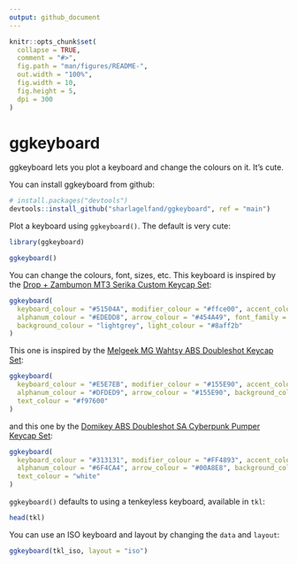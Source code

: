```yaml
---
output: github_document
---
```


<!-- README.md is generated from README.Rmd. Please edit that file -->

```r
knitr::opts_chunk$set(
  collapse = TRUE,
  comment = "#>",
  fig.path = "man/figures/README-",
  out.width = "100%", 
  fig.width = 10, 
  fig.height = 5,
  dpi = 300
)
```

# ggkeyboard

ggkeyboard lets you plot a keyboard and change the colours on it. It's cute.

You can install ggkeyboard from github:

``` r 
# install.packages("devtools")
devtools::install_github("sharlagelfand/ggkeyboard", ref = "main")
```

Plot a keyboard using `ggkeyboard()`. The default is very cute:

```r
library(ggkeyboard)

ggkeyboard()
```

You can change the colours, font, sizes, etc. This keyboard is inspired by the [Drop + Zambumon MT3 Serika Custom Keycap Set](https://drop.com/buy/drop-zambumon-mt3-serika-custom-keycap-set):

```r
ggkeyboard(
  keyboard_colour = "#51504A", modifier_colour = "#ffce00", accent_colour = "#454A49",
  alphanum_colour = "#EDEDD8", arrow_colour = "#454A49", font_family = "Courier",
  background_colour = "lightgrey", light_colour = "#8aff2b"
)
```

This one is inspired by the [Melgeek MG Wahtsy ABS Doubleshot Keycap Set](https://drop.com/buy/melgeek-mg-wahtsy-abs-doubleshot-keycap-set):

```r
ggkeyboard(
  keyboard_colour = "#E5E7EB", modifier_colour = "#155E90", accent_colour = "#F9B668",
  alphanum_colour = "#DFDED9", arrow_colour = "#155E90", background_colour = "#F0F0F0",
  text_colour = "#f97600"
)
```

and this one by the [Domikey ABS Doubleshot SA Cyberpunk Pumper Keycap Set](https://drop.com/buy/domikey-abs-doubleshot-sa-cyberpunk-pumper-keycap-set):

```r
ggkeyboard(
  keyboard_colour = "#313131", modifier_colour = "#FF4893", accent_colour = "#00A8E8",
  alphanum_colour = "#6F4CA4", arrow_colour = "#00A8E8", background_colour = "#F0F0F0",
  text_colour = "white"
)
```

`ggkeyboard()` defaults to using a tenkeyless keyboard, available in `tkl`:

```r
head(tkl)
```

You can use an ISO keyboard and layout by changing the `data` and `layout`:

```r
ggkeyboard(tkl_iso, layout = "iso")
```

